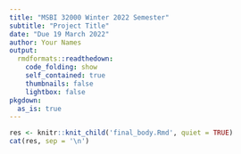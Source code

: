 ```yaml
---
title: "MSBI 32000 Winter 2022 Semester"
subtitle: "Project Title"
date: "Due 19 March 2022"
author: Your Names
output:
  rmdformats::readthedown:
    code_folding: show
    self_contained: true
    thumbnails: false
    lightbox: false
pkgdown:
  as_is: true    
---
```



```r
res <- knitr::knit_child('final_body.Rmd', quiet = TRUE)
cat(res, sep = '\n')
```

